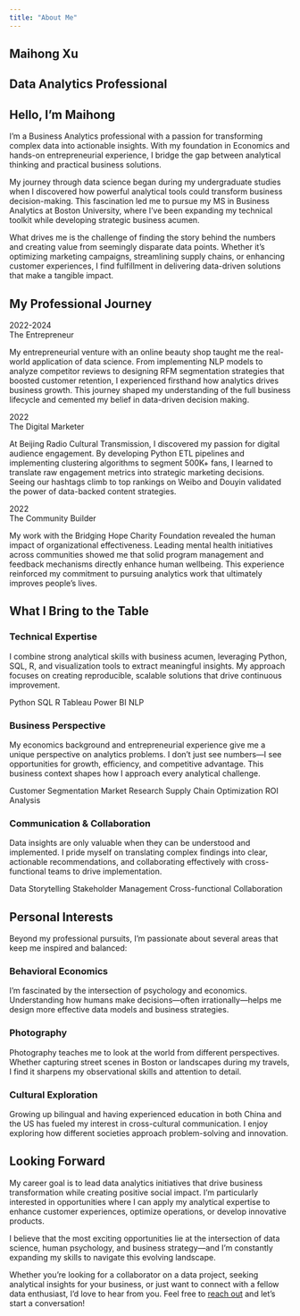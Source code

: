 ```yaml
---
title: "About Me"
---
```


::: {.hero .text-center}
# Maihong Xu
## Data Analytics Professional
:::


::: {.col-md-8}
## Hello, I'm Maihong

I'm a Business Analytics professional with a passion for transforming complex data into actionable insights. With my foundation in Economics and hands-on entrepreneurial experience, I bridge the gap between analytical thinking and practical business solutions.

My journey through data science began during my undergraduate studies when I discovered how powerful analytical tools could transform business decision-making. This fascination led me to pursue my MS in Business Analytics at Boston University, where I've been expanding my technical toolkit while developing strategic business acumen.

What drives me is the challenge of finding the story behind the numbers and creating value from seemingly disparate data points. Whether it's optimizing marketing campaigns, streamlining supply chains, or enhancing customer experiences, I find fulfillment in delivering data-driven solutions that make a tangible impact.
:::

## My Professional Journey

::: {.timeline}
::: {.timeline-item}
<div class="timeline-date">2022-2024</div>
<div class="timeline-title">The Entrepreneur</div>

My entrepreneurial venture with an online beauty shop taught me the real-world application of data science. From implementing NLP models to analyze competitor reviews to designing RFM segmentation strategies that boosted customer retention, I experienced firsthand how analytics drives business growth. This journey shaped my understanding of the full business lifecycle and cemented my belief in data-driven decision making.
:::

::: {.timeline-item}
<div class="timeline-date">2022</div>
<div class="timeline-title">The Digital Marketer</div>

At Beijing Radio Cultural Transmission, I discovered my passion for digital audience engagement. By developing Python ETL pipelines and implementing clustering algorithms to segment 500K+ fans, I learned to translate raw engagement metrics into strategic marketing decisions. Seeing our hashtags climb to top rankings on Weibo and Douyin validated the power of data-backed content strategies.
:::

::: {.timeline-item}
<div class="timeline-date">2022</div>
<div class="timeline-title">The Community Builder</div>

My work with the Bridging Hope Charity Foundation revealed the human impact of organizational effectiveness. Leading mental health initiatives across communities showed me that solid program management and feedback mechanisms directly enhance human wellbeing. This experience reinforced my commitment to pursuing analytics work that ultimately improves people's lives.
:::
:::

## What I Bring to the Table

::: {.row .mt-5}
::: {.col-md-4}
### Technical Expertise
I combine strong analytical skills with business acumen, leveraging Python, SQL, R, and visualization tools to extract meaningful insights. My approach focuses on creating reproducible, scalable solutions that drive continuous improvement.

::: {.d-flex .flex-wrap .mt-3}
<span class="skill-tag">Python</span>
<span class="skill-tag">SQL</span>
<span class="skill-tag">R</span>
<span class="skill-tag">Tableau</span>
<span class="skill-tag">Power BI</span>
<span class="skill-tag">NLP</span>
:::
:::

::: {.col-md-4}
### Business Perspective
My economics background and entrepreneurial experience give me a unique perspective on analytics problems. I don't just see numbers—I see opportunities for growth, efficiency, and competitive advantage. This business context shapes how I approach every analytical challenge.

::: {.d-flex .flex-wrap .mt-3}
<span class="skill-tag">Customer Segmentation</span>
<span class="skill-tag">Market Research</span>
<span class="skill-tag">Supply Chain Optimization</span>
<span class="skill-tag">ROI Analysis</span>
:::
:::

::: {.col-md-4}
### Communication & Collaboration
Data insights are only valuable when they can be understood and implemented. I pride myself on translating complex findings into clear, actionable recommendations, and collaborating effectively with cross-functional teams to drive implementation.

::: {.d-flex .flex-wrap .mt-3}
<span class="skill-tag">Data Storytelling</span>
<span class="skill-tag">Stakeholder Management</span>
<span class="skill-tag">Cross-functional Collaboration</span>
:::
:::
:::

## Personal Interests

Beyond my professional pursuits, I'm passionate about several areas that keep me inspired and balanced:

::: {.row .mt-4}
::: {.col-md-4 .mb-4}
::: {.card .h-100}
::: {.card-body .text-center}
<i class="bi bi-book fs-1 text-primary"></i>

### Behavioral Economics

I'm fascinated by the intersection of psychology and economics. Understanding how humans make decisions—often irrationally—helps me design more effective data models and business strategies.
:::
:::
:::

::: {.col-md-4 .mb-4}
::: {.card .h-100}
::: {.card-body .text-center}
<i class="bi bi-camera fs-1 text-primary"></i>

### Photography

Photography teaches me to look at the world from different perspectives. Whether capturing street scenes in Boston or landscapes during my travels, I find it sharpens my observational skills and attention to detail.
:::
:::
:::

::: {.col-md-4 .mb-4}
::: {.card .h-100}
::: {.card-body .text-center}
<i class="bi bi-globe2 fs-1 text-primary"></i>

### Cultural Exploration

Growing up bilingual and having experienced education in both China and the US has fueled my interest in cross-cultural communication. I enjoy exploring how different societies approach problem-solving and innovation.
:::
:::
:::
:::

## Looking Forward

My career goal is to lead data analytics initiatives that drive business transformation while creating positive social impact. I'm particularly interested in opportunities where I can apply my analytical expertise to enhance customer experiences, optimize operations, or develop innovative products.

I believe that the most exciting opportunities lie at the intersection of data science, human psychology, and business strategy—and I'm constantly expanding my skills to navigate this evolving landscape.

Whether you're looking for a collaborator on a data project, seeking analytical insights for your business, or just want to connect with a fellow data enthusiast, I'd love to hear from you. Feel free to [reach out](/contact.qmd) and let's start a conversation!